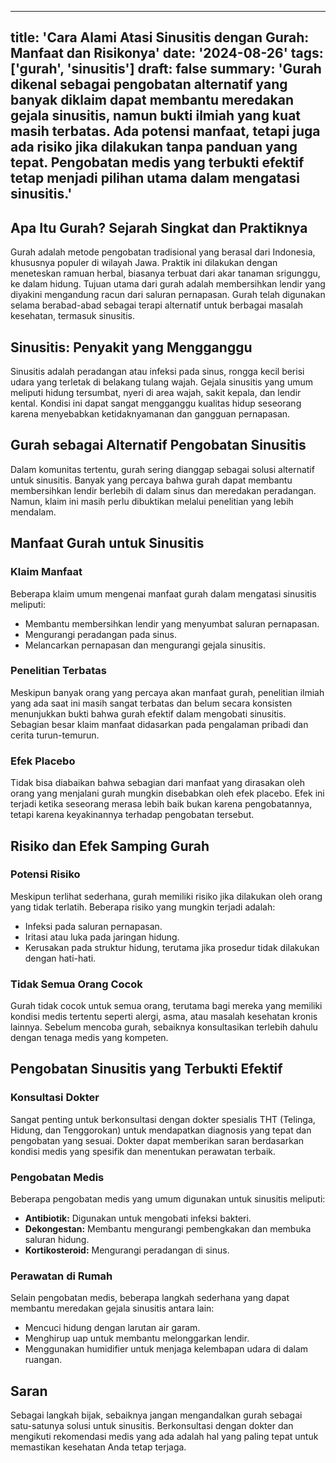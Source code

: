 
---
title: 'Cara Alami Atasi Sinusitis dengan Gurah: Manfaat dan Risikonya'
date: '2024-08-26'
tags: ['gurah', 'sinusitis']
draft: false
summary: 'Gurah dikenal sebagai pengobatan alternatif yang banyak diklaim dapat membantu meredakan gejala sinusitis, namun bukti ilmiah yang kuat masih terbatas. Ada potensi manfaat, tetapi juga ada risiko jika dilakukan tanpa panduan yang tepat. Pengobatan medis yang terbukti efektif tetap menjadi pilihan utama dalam mengatasi sinusitis.'
---

## Apa Itu Gurah? Sejarah Singkat dan Praktiknya
Gurah adalah metode pengobatan tradisional yang berasal dari Indonesia, khususnya populer di wilayah Jawa. Praktik ini dilakukan dengan meneteskan ramuan herbal, biasanya terbuat dari akar tanaman srigunggu, ke dalam hidung. Tujuan utama dari gurah adalah membersihkan lendir yang diyakini mengandung racun dari saluran pernapasan. Gurah telah digunakan selama berabad-abad sebagai terapi alternatif untuk berbagai masalah kesehatan, termasuk sinusitis.

## Sinusitis: Penyakit yang Mengganggu
Sinusitis adalah peradangan atau infeksi pada sinus, rongga kecil berisi udara yang terletak di belakang tulang wajah. Gejala sinusitis yang umum meliputi hidung tersumbat, nyeri di area wajah, sakit kepala, dan lendir kental. Kondisi ini dapat sangat mengganggu kualitas hidup seseorang karena menyebabkan ketidaknyamanan dan gangguan pernapasan.

## Gurah sebagai Alternatif Pengobatan Sinusitis
Dalam komunitas tertentu, gurah sering dianggap sebagai solusi alternatif untuk sinusitis. Banyak yang percaya bahwa gurah dapat membantu membersihkan lendir berlebih di dalam sinus dan meredakan peradangan. Namun, klaim ini masih perlu dibuktikan melalui penelitian yang lebih mendalam.

## Manfaat Gurah untuk Sinusitis

### Klaim Manfaat
Beberapa klaim umum mengenai manfaat gurah dalam mengatasi sinusitis meliputi:
- Membantu membersihkan lendir yang menyumbat saluran pernapasan.
- Mengurangi peradangan pada sinus.
- Melancarkan pernapasan dan mengurangi gejala sinusitis.

### Penelitian Terbatas
Meskipun banyak orang yang percaya akan manfaat gurah, penelitian ilmiah yang ada saat ini masih sangat terbatas dan belum secara konsisten menunjukkan bukti bahwa gurah efektif dalam mengobati sinusitis. Sebagian besar klaim manfaat didasarkan pada pengalaman pribadi dan cerita turun-temurun.

### Efek Placebo
Tidak bisa diabaikan bahwa sebagian dari manfaat yang dirasakan oleh orang yang menjalani gurah mungkin disebabkan oleh efek placebo. Efek ini terjadi ketika seseorang merasa lebih baik bukan karena pengobatannya, tetapi karena keyakinannya terhadap pengobatan tersebut.

## Risiko dan Efek Samping Gurah

### Potensi Risiko
Meskipun terlihat sederhana, gurah memiliki risiko jika dilakukan oleh orang yang tidak terlatih. Beberapa risiko yang mungkin terjadi adalah:
- Infeksi pada saluran pernapasan.
- Iritasi atau luka pada jaringan hidung.
- Kerusakan pada struktur hidung, terutama jika prosedur tidak dilakukan dengan hati-hati.

### Tidak Semua Orang Cocok
Gurah tidak cocok untuk semua orang, terutama bagi mereka yang memiliki kondisi medis tertentu seperti alergi, asma, atau masalah kesehatan kronis lainnya. Sebelum mencoba gurah, sebaiknya konsultasikan terlebih dahulu dengan tenaga medis yang kompeten.

## Pengobatan Sinusitis yang Terbukti Efektif

### Konsultasi Dokter
Sangat penting untuk berkonsultasi dengan dokter spesialis THT (Telinga, Hidung, dan Tenggorokan) untuk mendapatkan diagnosis yang tepat dan pengobatan yang sesuai. Dokter dapat memberikan saran berdasarkan kondisi medis yang spesifik dan menentukan perawatan terbaik.

### Pengobatan Medis
Beberapa pengobatan medis yang umum digunakan untuk sinusitis meliputi:
- **Antibiotik:** Digunakan untuk mengobati infeksi bakteri.
- **Dekongestan:** Membantu mengurangi pembengkakan dan membuka saluran hidung.
- **Kortikosteroid:** Mengurangi peradangan di sinus.

### Perawatan di Rumah
Selain pengobatan medis, beberapa langkah sederhana yang dapat membantu meredakan gejala sinusitis antara lain:
- Mencuci hidung dengan larutan air garam.
- Menghirup uap untuk membantu melonggarkan lendir.
- Menggunakan humidifier untuk menjaga kelembapan udara di dalam ruangan.



## Saran
Sebagai langkah bijak, sebaiknya jangan mengandalkan gurah sebagai satu-satunya solusi untuk sinusitis. Berkonsultasi dengan dokter dan mengikuti rekomendasi medis yang ada adalah hal yang paling tepat untuk memastikan kesehatan Anda tetap terjaga.

